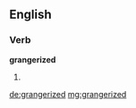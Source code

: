 ==English==

===Verb===
'''grangerized'''

# {{past of|grangerize}}

[[de:grangerized]]
[[mg:grangerized]]